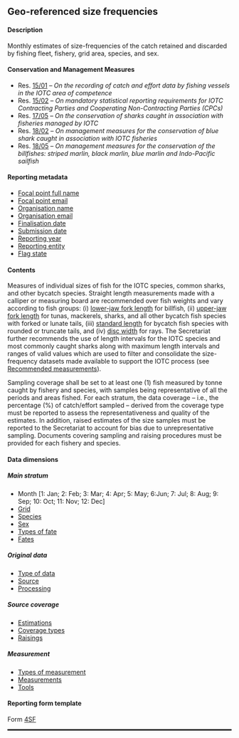 ## Geo-referenced size frequencies {#SFdataset}

#### Description

Monthly estimates of size-frequencies of the catch retained and discarded by fishing fleet, fishery, grid area, species, and sex.

#### Conservation and Management Measures

- Res. [15/01](https://www.iotc.org/cmm/resolution-1501-recording-catch-and-effort-data-fishing-vessels-iotc-area-competence) -- _On the recording of catch and effort data by fishing vessels in the IOTC area of competence_
- Res. [15/02](https://www.iotc.org/cmm/resolution-1502-mandatory-statistical-reporting-requirements-iotc-contracting-parties-and) -- _On mandatory statistical reporting requirements for IOTC Contracting Parties and Cooperating Non-Contracting Parties (CPCs)_
- Res. [17/05](https://www.iotc.org/cmm/resolution-1705-conservation-sharks-caught-association-fisheries-managed-iotc) -- _On the conservation of sharks caught in association with fisheries managed by IOTC_
- Res. [18/02](https://iotc.org/cmm/resolution-1802-management-measures-conservation-blue-shark-caught-association-iotc-fisheries) -- _On management measures for the conservation of blue shark caught in association with IOTC fisheries_
- Res. [18/05](https://www.iotc.org/cmm/resolution-1805-management-measures-conservation-billfishes-striped-marlin-black-marlin-blue) -- _On management measures for the conservation of the billfishes: striped marlin, black marlin, blue marlin and Indo-Pacific sailfish_

#### Reporting metadata

-   [Focal point full name](#fcname)
-   [Focal point email](#fcemail)
-   [Organisation name](#orgname)
-   [Organisation email](#orgemail)
-   [Finalisation date](#findate)
-   [Submission date](#subdate)
-   [Reporting year](#repyear)
-   [Reporting entity](#repentity)
-   [Flag state](#repflagstate)

#### Contents

Measures of individual sizes of fish for the IOTC species, common sharks, and other bycatch species. Straight length measurements made with a calliper or measuring board are recommended over fish weights and vary according to fish groups: (i) [lower-jaw fork length](#lj) for billfish, (ii) [upper-jaw fork length](#uj) for tunas, mackerels, sharks, and all other bycatch fish species with forked or lunate tails, (iii) [standard length](#sl) for bycatch fish species with rounded or truncate tails, and (iv) [disc width](#dw) for rays. The Secretariat further recommends the use of length intervals for the IOTC species and most commonly caught sharks along with maximum length intervals and ranges of valid values which are used to filter and consolidate the size-frequency datasets made available to support the IOTC process (see [Recommended measurements](../domain/biological/#morphometricsRecommended)).

Sampling coverage shall be set to at least one (1) fish measured by tonne caught by fishery and species, with samples being representative of all the periods and areas fished. For each stratum, the data coverage -- i.e., the percentage (%) of catch/effort sampled -- derived from the coverage type must be reported to assess the representativeness and quality of the estimates. In addition, raised estimates of the size samples must be reported to the Secretariat to account for bias due to unrepresentative sampling. Documents covering sampling and raising procedures must be provided for each fishery and species.

#### Data dimensions

##### Main stratum

-   Month [1: Jan; 2: Feb; 3: Mar; 4: Apr; 5: May; 6:Jun; 7: Jul; 8: Aug; 9: Sep; 10: Oct; 11: Nov; 12: Dec]
-   [Grid](../domain/admin/#IOTCgridsCESF)
-   [Species](../domain/biological/#allSpecies)
-   [Sex](..domain/biological/#sex)
-   [Types of fate](../domain/biological/#typesOfFate)
-   [Fates](../domain/biological/#fates)

##### Original data

-   [Type of data](../domain/data/#types)
-   [Source](../domain/data/#sourcesSF)
-   [Processing](../domain/data/#processingsSF)

##### Source coverage

-   [Estimations](../domain/data/#estimations)
-   [Coverage types](../domain/data/#coverageTypes)
-   [Raisings](../domain/data/#raisings)

##### Measurement

-   [Types of measurement](../domain/biological/#typesOfMeasurement)
-   [Measurements](../domain/biological/#allMeasurementTypes)
-   [Tools](../domain/biological/#allMeasurementTools)

#### Reporting form template

Form [4SF](../forms/#Form_4SF)

<hr style="border:1.5px solid black">
